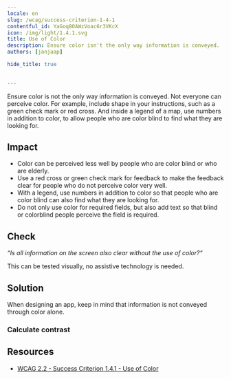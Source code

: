 ```yaml
---
locale: en
slug: /wcag/success-criterion-1-4-1
contentful_id: YaGoq8OAWzVoac6r3VKcX
icon: /img/light/1.4.1.svg
title: Use of Color
description: Ensure color isn't the only way information is conveyed.
authors: [janjaap]

hide_title: true

	
---
```


<Hero
  title="Use of Color"
  icon="/img/light/1.4.1.svg"
  prefix="Success Criterion 1.4.1"
  suffix="Level A"
/>

Ensure color is not the only way information is conveyed. Not everyone can perceive color. For example, include shape in your instructions, such as a green check mark or red cross. And inside a legend of a map, use numbers in addition to color, to allow people who are color blind to find what they are looking for.

## Impact

- Color can be perceived less well by people who are color blind or who are elderly.
- Use a red cross or green check mark for feedback to make the feedback clear for people who do not perceive color very well.
- With a legend, use numbers in addition to color so that people who are color blind can also find what they are looking for.
- Do not only use color for required fields, but also add text so that blind or colorblind people perceive the field is required.

## Check

*“Is all information on the screen also clear without the use of color?“*

This can be tested visually, no assistive technology is needed.

## Solution

When designing an app, keep in mind that information is not conveyed through color alone.

### Calculate contrast

<CodeSample id="screen-contrast" locale="en"/>

## Resources

- [WCAG 2.2 - Success Criterion 1.4.1 - Use of Color](https://www.w3.org/TR/WCAG22/#use-of-color)